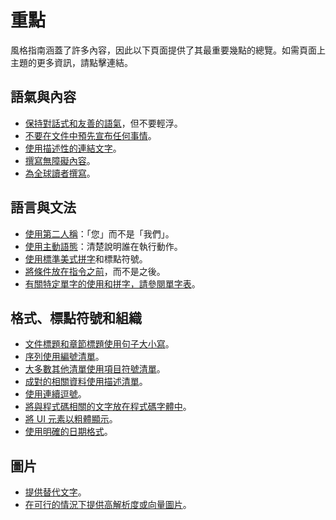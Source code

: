 # 重點

風格指南涵蓋了許多內容，因此以下頁面提供了其最重要幾點的總覽。如需頁面上主題的更多資訊，請點擊連結。

## 語氣與內容

-   [保持對話式和友善的語氣](https://developers.google.com/style/tone)，但不要輕浮。
-   [不要在文件中預先宣布任何事情](https://developers.google.com/style/future)。
-   [使用描述性的連結文字](https://developers.google.com/style/cross-references#descriptive-link-text)。
-   [撰寫無障礙內容](https://developers.google.com/style/accessibility)。
-   [為全球讀者撰寫](https://developers.google.com/style/translation)。

## 語言與文法

-   [使用第二人稱](https://developers.google.com/style/person)：「您」而不是「我們」。
-   [使用主動語態](https://developers.google.com/style/voice)：清楚說明誰在執行動作。
-   [使用標準美式拼字](https://developers.google.com/style/spelling)和標點符號。
-   [將條件放在指令之前](https://developers.google.com/style/sentence-structure)，而不是之後。
-   [有關特定單字的使用和拼字，請參閱單字表](https://developers.google.com/style/wordlist)。

## 格式、標點符號和組織

-   [文件標題和章節標題使用句子大小寫](https://developers.google.com/style/capitalization)。
-   [序列使用編號清單](https://developers.google.com/style/lists#types-of-lists)。
-   [大多數其他清單使用項目符號清單](https://developers.google.com/style/lists#types-of-lists)。
-   [成對的相關資料使用描述清單](https://developers.google.com/style/lists#types-of-lists)。
-   [使用連續逗號](https://developers.google.com/style/commas-serial)。
-   [將與程式碼相關的文字放在程式碼字體中](https://developers.google.com/style/code-in-text)。
-   [將 UI 元素以粗體顯示](https://developers.google.com/style/ui-elements)。
-   [使用明確的日期格式](https://developers.google.com/style/dates-times)。

## 圖片

-   [提供替代文字](https://developers.google.com/style/images#text-associated-with-images)。
-   [在可行的情況下提供高解析度或向量圖片](https://developers.google.com/style/images#high-resolution-images)。